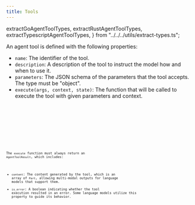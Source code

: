 ```yaml
---
title: Tools
---
```

  extractGoAgentToolTypes,
  extractRustAgentToolTypes,
  extractTypescriptAgentToolTypes,
} from "../../../utils/extract-types.ts";

An agent tool is defined with the following properties:

- `name`: The identifier of the tool.
- `description`: A description of the tool to instruct the model how and when to use it.
- `parameters`: The JSON schema of the parameters that the tool accepts. The type must be "object".
- `execute(args, context, state)`: The function that will be called to execute the tool with given parameters and context.

<Tabs>
  <TabItem label="TypeScript">
    <Code
      code={extractTypescriptAgentToolTypes(["AgentTool"])}
      lang="typescript"
      title="types.ts"
    />
  </TabItem>
  <TabItem label="Rust">
    <Code
      code={extractRustAgentToolTypes(["AgentTool"])}
      lang="rust"
      title="types.rs"
    />
  </TabItem>
  <TabItem label="Go">
    <Code
      code={extractGoAgentToolTypes(["AgentTool"])}
      lang="go"
      title="types.go"
    />
  </TabItem>
</Tabs>

The `execute` function must always return an `AgentToolResult`, which includes:

- `content`: The content generated by the tool, which is an array of `Part`, allowing multi-modal outputs for language models that support them.
- `is_error`: A boolean indicating whether the tool execution resulted in an error. Some language models utilize this property to guide its behavior.

<Tabs>
  <TabItem label="TypeScript">
    <Code
      code={extractTypescriptAgentToolTypes(["AgentToolResult"])}
      lang="typescript"
      title="types.ts"
    />
  </TabItem>
  <TabItem label="Rust">
    <Code
      code={extractRustAgentToolTypes(["AgentToolResult"])}
      lang="rust"
      title="types.rs"
    />
  </TabItem>
  <TabItem label="Go">
    <Code
      code={extractGoAgentToolTypes(["AgentToolResult"])}
      lang="go"
      title="types.go"
    />
  </TabItem>
</Tabs>
